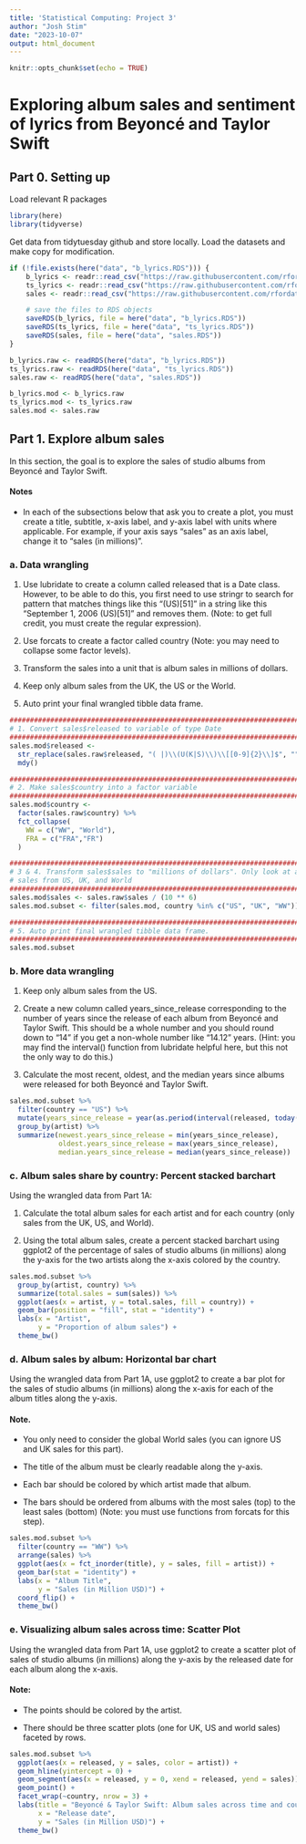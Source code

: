 ```yaml
---
title: 'Statistical Computing: Project 3'
author: "Josh Stim"
date: "2023-10-07"
output: html_document
---
```


```r
knitr::opts_chunk$set(echo = TRUE)
```

# Exploring album sales and sentiment of lyrics from Beyoncé and Taylor Swift {.tabset .tabset-fade}

## Part 0. Setting up

Load relevant R packages
```r
library(here)
library(tidyverse)
```

Get data from tidytuesday github and store locally. Load the datasets and make copy for modification.
```r
if (!file.exists(here("data", "b_lyrics.RDS"))) {
    b_lyrics <- readr::read_csv("https://raw.githubusercontent.com/rfordatascience/tidytuesday/master/data/2020/2020-09-29/beyonce_lyrics.csv")
    ts_lyrics <- readr::read_csv("https://raw.githubusercontent.com/rfordatascience/tidytuesday/master/data/2020/2020-09-29/taylor_swift_lyrics.csv")
    sales <- readr::read_csv("https://raw.githubusercontent.com/rfordatascience/tidytuesday/master/data/2020/2020-09-29/sales.csv")

    # save the files to RDS objects
    saveRDS(b_lyrics, file = here("data", "b_lyrics.RDS"))
    saveRDS(ts_lyrics, file = here("data", "ts_lyrics.RDS"))
    saveRDS(sales, file = here("data", "sales.RDS"))
}

b_lyrics.raw <- readRDS(here("data", "b_lyrics.RDS"))
ts_lyrics.raw <- readRDS(here("data", "ts_lyrics.RDS"))
sales.raw <- readRDS(here("data", "sales.RDS"))

b_lyrics.mod <- b_lyrics.raw
ts_lyrics.mod <- ts_lyrics.raw
sales.mod <- sales.raw
```

## Part 1. Explore album sales

In this section, the goal is to explore the sales of studio albums from Beyoncé and Taylor Swift.

#### Notes

-   In each of the subsections below that ask you to create a plot, you must create a title, subtitle, x-axis label, and y-axis label with units where applicable. For example, if your axis says “sales” as an axis label, change it to “sales (in millions)”.

### a. Data wrangling

1.    Use lubridate to create a column called released that is a Date class. However, to be able to do this, you first need to use stringr to search for pattern that matches things like this “(US)[51]” in a string like this “September 1, 2006 (US)[51]” and removes them. (Note: to get full credit, you must create the regular expression).

2.    Use forcats to create a factor called country (Note: you may need to collapse some factor levels).

3.    Transform the sales into a unit that is album sales in millions of dollars.

4.    Keep only album sales from the UK, the US or the World.

5.    Auto print your final wrangled tibble data frame.

```r
################################################################################
# 1. Convert sales$released to variable of type Date
################################################################################
sales.mod$released <- 
  str_replace(sales.raw$released, "( |)\\(U(K|S)\\)\\[[0-9]{2}\\]$", "") %>%
  mdy()

################################################################################
# 2. Make sales$country into a factor variable
################################################################################
sales.mod$country <- 
  factor(sales.raw$country) %>%
  fct_collapse(
    WW = c("WW", "World"),
    FRA = c("FRA","FR")
  )

################################################################################
# 3 & 4. Transform sales$sales to "millions of dollars". Only look at album 
# sales from US, UK, and World
################################################################################
sales.mod$sales <- sales.raw$sales / (10 ** 6)
sales.mod.subset <- filter(sales.mod, country %in% c("US", "UK", "WW"))

################################################################################
# 5. Auto print final wrangled tibble data frame.
################################################################################
sales.mod.subset
```

### b. More data wrangling

1.    Keep only album sales from the US.

2.    Create a new column called years_since_release corresponding to the number of years since the release of each album from Beyoncé and Taylor Swift. This should be a whole number and you should round down to “14” if you get a non-whole number like “14.12” years. (Hint: you may find the interval() function from lubridate helpful here, but this not the only way to do this.)

3.    Calculate the most recent, oldest, and the median years since albums were released for both Beyoncé and Taylor Swift.

```r
sales.mod.subset %>%
  filter(country == "US") %>%
  mutate(years_since_release = year(as.period(interval(released, today())))) %>%
  group_by(artist) %>%
  summarize(newest.years_since_release = min(years_since_release),
            oldest.years_since_release = max(years_since_release),
            median.years_since_release = median(years_since_release))

```

### c. Album sales share by country: Percent stacked barchart

Using the wrangled data from Part 1A:

1.    Calculate the total album sales for each artist and for each country (only sales from the UK, US, and World).

2.    Using the total album sales, create a percent stacked barchart using ggplot2 of the percentage of sales of studio albums (in millions) along the y-axis for the two artists along the x-axis colored by the country.

```r
sales.mod.subset %>%
  group_by(artist, country) %>%
  summarize(total.sales = sum(sales)) %>%
  ggplot(aes(x = artist, y = total.sales, fill = country)) +
  geom_bar(position = "fill", stat = "identity") +
  labs(x = "Artist",
       y = "Proportion of album sales") +
  theme_bw()
```

### d. Album sales by album: Horizontal bar chart

Using the wrangled data from Part 1A, use ggplot2 to create a bar plot for the sales of studio albums (in millions) along the x-axis for each of the album titles along the y-axis.

#### Note.

-   You only need to consider the global World sales (you can ignore US and UK sales for this part).

-   The title of the album must be clearly readable along the y-axis.

-   Each bar should be colored by which artist made that album.

-   The bars should be ordered from albums with the most sales (top) to the least sales (bottom) (Note: you must use functions from forcats for this step).

```r
sales.mod.subset %>%
  filter(country == "WW") %>%
  arrange(sales) %>%
  ggplot(aes(x = fct_inorder(title), y = sales, fill = artist)) +
  geom_bar(stat = "identity") +
  labs(x = "Album Title",
       y = "Sales (in Million USD)") +
  coord_flip() + 
  theme_bw()
```

### e. Visualizing album sales across time: Scatter Plot

Using the wrangled data from Part 1A, use ggplot2 to create a scatter plot of sales of studio albums (in millions) along the y-axis by the released date for each album along the x-axis.

#### Note:

-   The points should be colored by the artist.

-   There should be three scatter plots (one for UK, US and world sales) faceted by rows.

```r
sales.mod.subset %>%
  ggplot(aes(x = released, y = sales, color = artist)) +
  geom_hline(yintercept = 0) +
  geom_segment(aes(x = released, y = 0, xend = released, yend = sales)) + 
  geom_point() +
  facet_wrap(~country, nrow = 3) +
  labs(title = "Beyoncé & Taylor Swift: Album sales across time and country",
       x = "Release date",
       y = "Sales (in Million USD)") +
  theme_bw()
```

